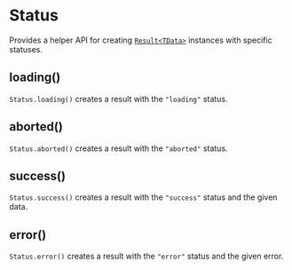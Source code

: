 
<Meta
    title="Packages / Data / Exports / Status"
/>

# Status

Provides a helper API for creating <a href="./?path=/docs/packages-data-types-result--docs">`Result<TData>`</a> instances with specific statuses.

## loading()

`Status.loading()` creates a result with the `"loading"` status.

## aborted()

`Status.aborted()` creates a result with the `"aborted"` status.

## success()

`Status.success()` creates a result with the `"success"` status and the given data.

## error()

`Status.error()` creates a result with the `"error"` status and the given error.
